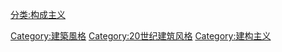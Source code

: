 [[分类:构成主义|分类:构成主义]]
[[Category:建築風格|Category:建築風格]]
[[Category:20世纪建筑风格|Category:20世纪建筑风格]]
[[Category:建构主义|Category:建构主义]]